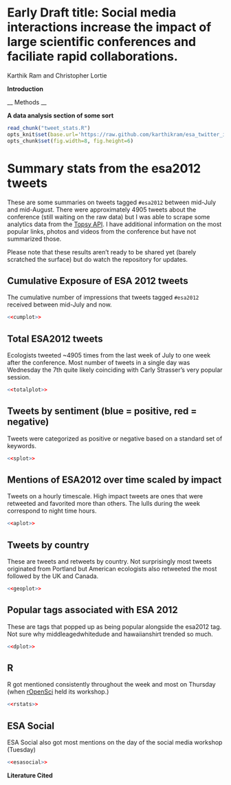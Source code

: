 
# Early Draft title: Social media interactions increase the impact of large scientific conferences and faciliate rapid collaborations.

Karthik Ram and Christopher Lortie

__Introduction__


__ Methods __

__A data analysis section of some sort__

```r
read_chunk("tweet_stats.R")
opts_knit$set(base.url='https://raw.github.com/karthikram/esa_twitter_impact/master/')
opts_chunk$set(fig.width=8, fig.height=6)
```


# Summary stats from the esa2012 tweets
These are some summaries on tweets tagged `#esa2012` between mid-July and mid-August. There were approximately 4905 tweets about the conference (still waiting on the raw data) but I was able to scrape some analytics data from the [Topsy API](http://code.google.com/p/otterapi/). I have additional information on the most popular links, photos and videos from the conference but have not summarized those. 

Please note that these results aren't ready to be shared yet (barely scratched the surface) but do watch the repository for updates.


## Cumulative Exposure of ESA 2012 tweets
The cumulative number of impressions that tweets tagged `#esa2012` received between mid-July and now.

```r
<<cumplot>>
```

## Total ESA2012 tweets
Ecologists tweeted ~4905 times from the last week of July to one week after the conference. Most number of tweets in a single day was Wednesday the 7th quite likely coinciding with Carly Strasser's very popular session.

```r
<<totalplot>>
```

## Tweets by sentiment (blue = positive, red = negative)
Tweets were categorized as positive or negative based on a standard set of keywords. 

```r
<<splot>>
```

## Mentions of ESA2012 over time scaled by impact
Tweets on a hourly timescale. High impact tweets are ones that were retweeted and favorited more than others. The lulls during the week correspond to night time hours.

```r
<<aplot>>
```
## Tweets by country
These are tweets and retweets by country. Not surprisingly most tweets originated from Portland but American ecologists also retweeted the most followed by the UK and Canada.

```r
<<geoplot>>
```
## Popular tags associated with ESA 2012
These are tags that popped up as being popular alongside the esa2012 tag. Not sure why middleagedwhitedude and hawaiianshirt trended so much.


```r
<<dplot>>
```
## R 
R got mentioned consistently throughout the week and most on Thursday (when [rOpenSci](http://ropensci.org) held its workshop.) 

```r
<<rstats>>
```
 
## ESA Social 
ESA Social also got most mentions on the day of the social media workshop (Tuesday)

```r
<<esasocial>>
```
 

__Literature Cited__
